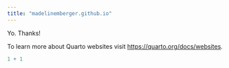 ```yaml
---
title: "madelinemberger.github.io"
---
```


Yo.
Thanks!

To learn more about Quarto websites visit <https://quarto.org/docs/websites>.

```r
1 + 1
```
